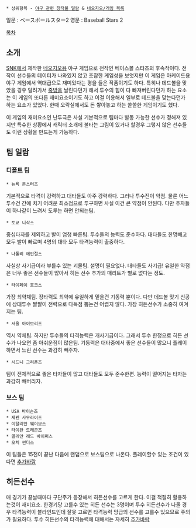  * 상위항목 - [[야구 관련 창작물 일람]] & [[네오지오/게임 목록]]

일문 : ベースボールスター2
영문 : Baseball Stars 2

[[목차]]

== 소개 ==
[[SNK]]에서 제작한 [[네오지오]]용 야구 게임으로 전작인 베이스볼 스타즈의 후속작이다. 전작이 선수들의 데이터가 나와있지 않고 조잡한 게임성을 보엿지만 이 게임은 아케이드용 야구 게임에서 역대급으로 재미있다는 평을 들은 작품이기도 하다. 특히나 데드볼을 맞았을 경우 달려가서 [[죽방]]을 날린다던가 해서 투수의 힘이 다 빠져버린다던가 하는 요소는 이 게임의 또다른 재미요소이기도 하고 이걸 이용해서 일부로 데드볼을 맞는다던가 하는 요소가 있었다. 한때 오락실에서도 돈 쌓아놓고 하는 쏠쏠한 게임이기도 했다.

이 게임의 재미요소인 난투극은 사실 기본적으로 팀마다 발동 가능한 선수가 정해져 있지만 특수한 상황에서 캐릭터 소개에 불타는 그림이 있거나 할경우 그렇지 않은 선수들도 이런 상황을 만드는게 가능하다. 

== 팀 일람 ==
=== 디폴트 팀 ===
 * 뉴욕 몬스터즈
기본적으로 타격이 강력하고 대타들도 아주 강력하다. 그러나 투수진이 약점. 물론 어느 투수건 간에 치기 어려운 최소점으로 투구하면 사실 이건 큰 약점이 안된다. 다만 주자들이 하나같이 느려서 도루는 하면 안되는팀. 

 * 토쿄 니삭스
중심타자를 제외하고 발이 엄청 빠른팀. 투수들의 능력도 준수하다. 대타들도 한명빼고 모두 발이 빠르며 4명의 대타 모두 타격능력이 출중하다.

 * 나폴리 에인절스
사실상 사기급이라 부를수 있는 괴물팀. 설명이 필요없다. 대타들도 사기급! 유일한 약점은 너무 좋은 선수들이 많아서 히든 선수 추가의 매리트가 별로 없다는 정도.

 * 타이페이 호크스
가장 최약체팀. 장타력도 최악에 유일하게 밑을건 기동력 뿐이다. 다만 데드볼 맞기 신공에 상대투수 짤짤이 전략으로 다득점 뽑는건 어렵지 않다. 가장 히든선수가 소중히 여겨지는 팀.

 * 서울 아이보리즈
역시 약체팀. 하지만 투수들의 타격능력은 개사기급이다. 그래서 투수 한정으로 히든 선수가 나오면 좀 아쉬운점이 많은팀. 기동력은 대타중에서 좋은 선수들이 많으니 플레이하면서 느린 선수는 과감히 빼주자.

 * 시드니 그리폰즈
팀이 전체적으로 좋은 타자들이 많고 대타들도 모두 준수한편. 능력이 떨어지는 타자는 과감히 빼버리자.

=== 보스 팀 ===
 * USA 바이슨즈
 * 제펜 사무라이즈
 * 이탈리안 웨이브스
 * 타이완 드래곤즈
 * 골리안 레드 바이퍼스
 * 오치 썬더스

이 팀들은 15전이 끝난 다음에 랜덤으로 보스팀으로 나온다. 플레이할수 있는 조건이 있다면 [[추가바람]]

== 히든선수 ==
매 경기가 끝날때마다 구단주가 등장해서 히든선수를 고르게 한다. 이걸 적절히 활용하는것이 재미요소. 한경기당 고를수 있는 히든 선수는 3명이며 투수 히든선수가 나올 경우 타격능력이 블라인드인데 잘못 고르면 타격능력 망급의 선수를 고를수 있으므로 주의가 필요하다. 투수 히든선수의 타격능력에 대해서는 자세히 [[추가바람]]



